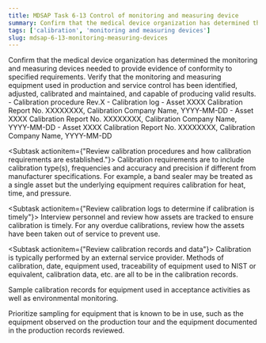 ```yaml
---
title: MDSAP Task 6-13 Control of monitoring and measuring device
summary: Confirm that the medical device organization has determined the monitoring and measuring devices needed to provide evidence of conformity to specified requirements. Verify that the monitoring and measuring equipment used in production and service control has been identified, adjusted, calibrated and maintained, and capable of producing valid results.
tags: ['calibration', 'monitoring and measuring devices']
slug: mdsap-6-13-monitoring-measuring-devices
---
```


<RegLang>
Confirm that the medical device organization has determined the monitoring and measuring devices needed to provide evidence of conformity to specified requirements. Verify that the monitoring and measuring equipment used in production and service control has been identified, adjusted, calibrated and maintained, and capable of producing valid results.
</RegLang>
<QdocList docs={['calibration procedure'']}/>

<ReportLang>
- Calibration procedure Rev.X
- Calibration log
- Asset XXXX Calibration Report No. XXXXXXXX, Calibration Company Name, YYYY-MM-DD
- Asset XXXX Calibration Report No. XXXXXXXX, Calibration Company Name, YYYY-MM-DD
- Asset XXXX Calibration Report No. XXXXXXXX, Calibration Company Name, YYYY-MM-DD
</ReportLang>

<Subtask actionitem={"Review calibration procedures and how calibration requirements are established."}>
Calibration requirements are to include calibration type(s), frequencies and accuracy and precision if different from manufacturer specifications. 
For example, a band sealer may be treated as a single asset but the underlying equipment requires calibration for heat, time, and pressure. 
</Subtask>

<Subtask actionitem={"Review calibration logs to determine if calibration is timely"}>
Interview personnel and review how assets are tracked to ensure calibration is timely. For any overdue calibrations, review how the assets have been taken out of service to prevent use.
</Subtask>

<Subtask actionitem={"Review calibration records and data"}>
Calibration is typically performed by an external service provider.  Methods of calibration, date, equipment used, traceability of equipment used to NIST or equivalent, calibration data, etc. are all to be in the calibration records.

Sample calibration records for equipment used in acceptance activities as well as environmental monitoring.

Prioritize sampling for equipment that is known to be in use, such as the equipment observed on the production tour and the equipment documented in the production records reviewed.
</Subtask>



